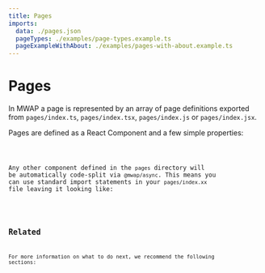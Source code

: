 ```yaml
---
title: Pages
imports:
  data: ./pages.json
  pageTypes: ./examples/page-types.example.ts
  pageExampleWithAbout: ./examples/pages-with-about.example.ts
---
```


# Pages

In MWAP a page is represented by an array of page definitions exported from `pages/index.ts`, `pages/index.tsx`, `pages/index.js` or `pages/index.jsx`.

Pages are defined as a React Component and a few simple properties:

<Code language="ts" code={pageTypes} />

Any other component defined in the `pages` directory will be automatically code-split via `@mwap/async`. This means you can use standard import statements in your `pages/index.xx` file leaving it looking like:

<Code language="ts" code={pageExampleWithAbout} />

## Related

For more information on what to do next, we recommend the following sections:

<ComponentsRenderer components={data.components} />
